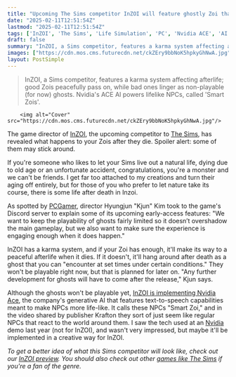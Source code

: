 ```yaml
---
title: "Upcoming The Sims competitor InZOI will feature ghostly Zoi that hang around after death to fix their karma"
date: "2025-02-11T12:51:54Z"
lastmod: "2025-02-11T12:51:54Z"
tags: ['InZOI', 'The Sims', 'Life Simulation', 'PC', 'Nvidia ACE', 'AI', 'Ghosts']
draft: false
summary: "InZOI, a Sims competitor, features a karma system affecting afterlife; good Zois peacefully pass on, while bad ones linger as non-playable (for now) ghosts.  Nvidia's ACE AI powers lifelike NPCs, called 'Smart Zois'."
images: ["https://cdn.mos.cms.futurecdn.net/ckZEry9bbNoK5hpkyGhNwA.jpg"]
layout: PostSimple
---
```

> InZOI, a Sims competitor, features a karma system affecting afterlife; good Zois peacefully pass on, while bad ones linger as non-playable (for now) ghosts.  Nvidia's ACE AI powers lifelike NPCs, called 'Smart Zois'.


        <img alt="Cover" src="https://cdn.mos.cms.futurecdn.net/ckZEry9bbNoK5hpkyGhNwA.jpg"/>
        
The game director of [<u>InZOI</u>](https://www.gamesradar.com/games/simulation/inzoi-guide/), the upcoming competitor to [The Sims](https://www.gamesradar.com/the-sims-4-guide/), has revealed what happens to your Zois after they die. Spoiler alert: some of them may stick around.

If you're someone who likes to let your Sims live out a natural life, dying due to old age or an unfortunate accident, congratulations, you're a monster and we can't be friends. I get far too attached to my creations and turn their aging off entirely, but for those of you who prefer to let nature take its course, there is some life after death in Inzoi.

As spotted by [<u>PCGamer</u>](https://www.pcgamer.com/games/life-sim/inzois-game-director-teases-plans-for-ghost-zois-getting-shackled-to-the-mortal-realm-karma-starved-and-seeking-redemption-if-they-die-with-a-bad-rep/?utm_source=twitter&utm_medium=social&utm_campaign=dhtwitter&utm_content=null), director Hyungjun "Kjun" Kim took to the game's Discord server to explain some of its upcoming early-access features: "We want to keep the playability of ghosts fairly limited so it doesn’t overshadow the main gameplay, but we also want to make sure the experience is engaging enough when it does happen."

InZOI has a karma system, and if your Zoi has enough, it'll make its way to a peaceful afterlife when it dies. If it doesn't, it'll hang around after death as a ghost that you can "encounter at set times under certain conditions." They won't be playable right now, but that is planned for later on. "Any further development for ghosts will have to come after the release," Kjun says.

Although the ghosts won't be playable yet, [<u>InZOI is implementing Nvidia Ace</u>](https://www.gamesradar.com/games/simulation/the-sims-rival-inzoi-uses-special-nvidia-ai-tech-to-power-its-characters-but-this-kinda-just-looks-like-regular-npc-ai-to-me/), the company's generative AI that features text-to-speech capabilities meant to make NPCs more life-like. It calls these NPCs "Smart Zoi," and in the video shared by publisher Krafton they sort of just seem like regular NPCs that react to the world around them. I saw the tech used at an [Nvidia](https://www.gamesradar.com/tag/nvidia/) demo last year (not for InZOI), and wasn't very impressed, but maybe it'll be implemented in a creative way for InZOI.

*To get a better idea of what this Sims competitor will look like, check out our *[<u><em>InZOI preview</em></u>](https://www.gamesradar.com/games/simulation/inzois-community-simulation-approach-to-the-life-sim-genre-could-make-it-the-sims-4s-biggest-rival-yet/)*. You should also check out other *[<u><em>games like The Sims</em></u>](https://www.gamesradar.com/games-like-the-sims/)* if you're a fan of the genre.*
        
